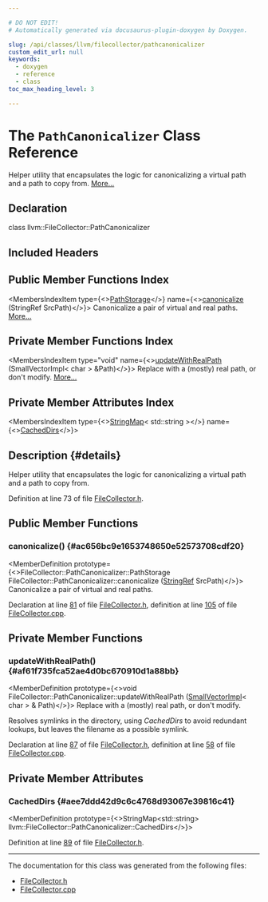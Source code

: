 ```yaml
---

# DO NOT EDIT!
# Automatically generated via docusaurus-plugin-doxygen by Doxygen.

slug: /api/classes/llvm/filecollector/pathcanonicalizer
custom_edit_url: null
keywords:
  - doxygen
  - reference
  - class
toc_max_heading_level: 3

---
```





# The `PathCanonicalizer` Class Reference

<DoxygenPage pluginConfig={pluginConfig}>

Helper utility that encapsulates the logic for canonicalizing a virtual path and a path to copy from. <a href="#details">More...</a>

## Declaration

<CodeBlock>class llvm::FileCollector::PathCanonicalizer</CodeBlock>

## Included Headers

<IncludesList>
<IncludesListItem
  filePath="llvm/Support/FileCollector.h"
  permalink="/docs/api/files/include/include/llvm/include/llvm/support/filecollector-h"
  isLocal="true" />
</IncludesList>

## Public Member Functions Index

<MembersIndex>

<MembersIndexItem
  type={<><a href="/docs/api/structs/llvm/filecollector/pathcanonicalizer/pathstorage">PathStorage</a></>}
  name={<><a href="#ac656bc9e1653748650e52573708cdf20">canonicalize</a> (StringRef SrcPath)</>}>
Canonicalize a pair of virtual and real paths. <a href="#ac656bc9e1653748650e52573708cdf20">More...</a>
</MembersIndexItem>

</MembersIndex>

## Private Member Functions Index

<MembersIndex>

<MembersIndexItem
  type="void"
  name={<><a href="#af61f735fca52ae4d0bc670910d1a88bb">updateWithRealPath</a> (SmallVectorImpl&lt; char &gt; &amp;Path)</>}>
Replace with a (mostly) real path, or don&#39;t modify. <a href="#af61f735fca52ae4d0bc670910d1a88bb">More...</a>
</MembersIndexItem>

</MembersIndex>

## Private Member Attributes Index

<MembersIndex>

<MembersIndexItem
  type={<><a href="/docs/api/classes/llvm/stringmap">StringMap</a>&lt; std::string &gt;</>}
  name={<><a href="#aee7ddd42d9c6c4768d93067e39816c41">CachedDirs</a></>}>
</MembersIndexItem>

</MembersIndex>

## Description {#details}

Helper utility that encapsulates the logic for canonicalizing a virtual path and a path to copy from.

Definition at line 73 of file <a href="/docs/api/files/include/include/llvm/include/llvm/support/filecollector-h">FileCollector.h</a>.

<SectionDefinition>

## Public Member Functions

### canonicalize() {#ac656bc9e1653748650e52573708cdf20}

<MemberDefinition
  prototype={<>FileCollector::PathCanonicalizer::PathStorage FileCollector::PathCanonicalizer::canonicalize (<a href="/docs/api/classes/llvm/stringref">StringRef</a> SrcPath)</>}>
Canonicalize a pair of virtual and real paths.

Declaration at line <a href="/docs/api/files/include/include/llvm/include/llvm/support/filecollector-h/#l00081">81</a> of file <a href="/docs/api/files/include/include/llvm/include/llvm/support/filecollector-h">FileCollector.h</a>, definition at line <a href="/docs/api/files/lib/lib/support/filecollector-cpp/#l00105">105</a> of file <a href="/docs/api/files/lib/lib/support/filecollector-cpp">FileCollector.cpp</a>.
</MemberDefinition>

</SectionDefinition>

<SectionDefinition>

## Private Member Functions

### updateWithRealPath() {#af61f735fca52ae4d0bc670910d1a88bb}

<MemberDefinition
  prototype={<>void FileCollector::PathCanonicalizer::updateWithRealPath (<a href="/docs/api/classes/llvm/smallvectorimpl">SmallVectorImpl</a>&lt; char &gt; &amp; Path)</>}>
Replace with a (mostly) real path, or don&#39;t modify.

Resolves symlinks in the directory, using <em>CachedDirs</em> to avoid redundant lookups, but leaves the filename as a possible symlink.

Declaration at line <a href="/docs/api/files/include/include/llvm/include/llvm/support/filecollector-h/#l00087">87</a> of file <a href="/docs/api/files/include/include/llvm/include/llvm/support/filecollector-h">FileCollector.h</a>, definition at line <a href="/docs/api/files/lib/lib/support/filecollector-cpp/#l00058">58</a> of file <a href="/docs/api/files/lib/lib/support/filecollector-cpp">FileCollector.cpp</a>.
</MemberDefinition>

</SectionDefinition>

<SectionDefinition>

## Private Member Attributes

### CachedDirs {#aee7ddd42d9c6c4768d93067e39816c41}

<MemberDefinition
  prototype={<>StringMap&lt;std::string&gt; llvm::FileCollector::PathCanonicalizer::CachedDirs</>}>

Definition at line <a href="/docs/api/files/include/include/llvm/include/llvm/support/filecollector-h/#l00089">89</a> of file <a href="/docs/api/files/include/include/llvm/include/llvm/support/filecollector-h">FileCollector.h</a>.
</MemberDefinition>

</SectionDefinition>

<hr/>

The documentation for this class was generated from the following files:

<ul>
<li><a href="/docs/api/files/include/include/llvm/include/llvm/support/filecollector-h">FileCollector.h</a></li>
<li><a href="/docs/api/files/lib/lib/support/filecollector-cpp">FileCollector.cpp</a></li>
</ul>

</DoxygenPage>
